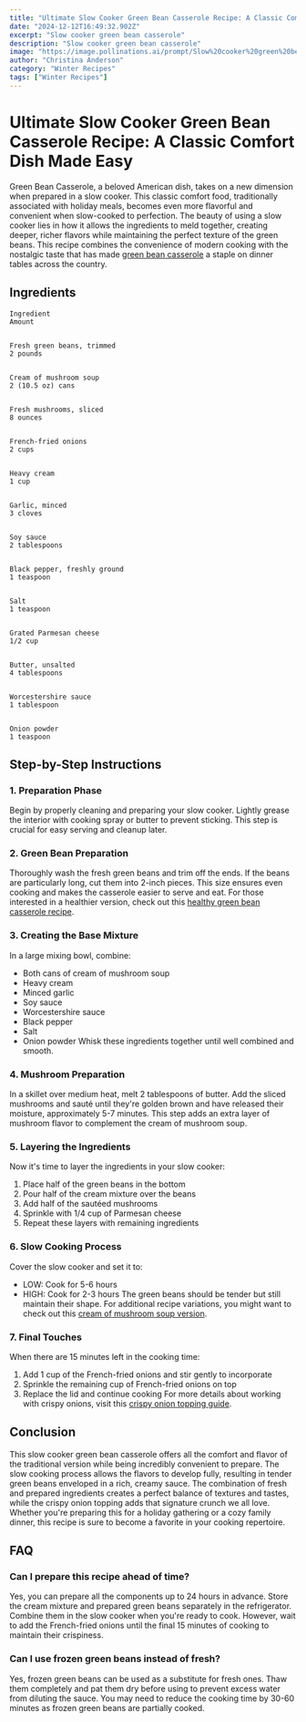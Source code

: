 ```yaml
---
title: "Ultimate Slow Cooker Green Bean Casserole Recipe: A Classic Comfort Dish Made Easy"
date: "2024-12-12T16:49:32.902Z"
excerpt: "Slow cooker green bean casserole"
description: "Slow cooker green bean casserole"
image: "https://image.pollinations.ai/prompt/Slow%20cooker%20green%20bean%20casserole%2C%20realistic%20photo%2C%20high%20quality%2C%204k?width=1024&height=1024&nologo=true"
author: "Christina Anderson"
category: "Winter Recipes"
tags: ["Winter Recipes"]
---
```


# Ultimate Slow Cooker Green Bean Casserole Recipe: A Classic Comfort Dish Made Easy


Green Bean Casserole, a beloved American dish, takes on a new dimension when prepared in a slow cooker. This classic comfort food, traditionally associated with holiday meals, becomes even more flavorful and convenient when slow-cooked to perfection. The beauty of using a slow cooker lies in how it allows the ingredients to meld together, creating deeper, richer flavors while maintaining the perfect texture of the green beans. This recipe combines the convenience of modern cooking with the nostalgic taste that has made [green bean casserole](https://healtystack.com/healthy-green-bean-casserole/) a staple on dinner tables across the country.



## Ingredients




    Ingredient
    Amount


    Fresh green beans, trimmed
    2 pounds


    Cream of mushroom soup
    2 (10.5 oz) cans


    Fresh mushrooms, sliced
    8 ounces


    French-fried onions
    2 cups


    Heavy cream
    1 cup


    Garlic, minced
    3 cloves


    Soy sauce
    2 tablespoons


    Black pepper, freshly ground
    1 teaspoon


    Salt
    1 teaspoon


    Grated Parmesan cheese
    1/2 cup


    Butter, unsalted
    4 tablespoons


    Worcestershire sauce
    1 tablespoon


    Onion powder
    1 teaspoon





## Step-by-Step Instructions


### 1. Preparation Phase

Begin by properly cleaning and preparing your slow cooker. Lightly grease the interior with cooking spray or butter to prevent sticking. This step is crucial for easy serving and cleanup later.



### 2. Green Bean Preparation

Thoroughly wash the fresh green beans and trim off the ends. If the beans are particularly long, cut them into 2-inch pieces. This size ensures even cooking and makes the casserole easier to serve and eat. For those interested in a healthier version, check out this [healthy green bean casserole recipe](https://healtystack.com/healthy-green-bean-casserole/).



### 3. Creating the Base Mixture

In a large mixing bowl, combine:
- Both cans of cream of mushroom soup
- Heavy cream
- Minced garlic
- Soy sauce
- Worcestershire sauce
- Black pepper
- Salt
- Onion powder
Whisk these ingredients together until well combined and smooth.

### 4. Mushroom Preparation

In a skillet over medium heat, melt 2 tablespoons of butter. Add the sliced mushrooms and sauté until they're golden brown and have released their moisture, approximately 5-7 minutes. This step adds an extra layer of mushroom flavor to complement the cream of mushroom soup.



### 5. Layering the Ingredients

Now it's time to layer the ingredients in your slow cooker:
1. Place half of the green beans in the bottom
2. Pour half of the cream mixture over the beans
3. Add half of the sautéed mushrooms
4. Sprinkle with 1/4 cup of Parmesan cheese
5. Repeat these layers with remaining ingredients

### 6. Slow Cooking Process

Cover the slow cooker and set it to:
- LOW: Cook for 5-6 hours
- HIGH: Cook for 2-3 hours
The green beans should be tender but still maintain their shape. For additional recipe variations, you might want to check out this [cream of mushroom soup version](https://healtystack.com/green-bean-casserole-with-cream-of-mushroom-soup/).

### 7. Final Touches

When there are 15 minutes left in the cooking time:
1. Add 1 cup of the French-fried onions and stir gently to incorporate
2. Sprinkle the remaining cup of French-fried onions on top
3. Replace the lid and continue cooking
For more details about working with crispy onions, visit this [crispy onion topping guide](https://healtystack.com/green-bean-casserole-with-crispy-onions/).

## Conclusion

This slow cooker green bean casserole offers all the comfort and flavor of the traditional version while being incredibly convenient to prepare. The slow cooking process allows the flavors to develop fully, resulting in tender green beans enveloped in a rich, creamy sauce. The combination of fresh and prepared ingredients creates a perfect balance of textures and tastes, while the crispy onion topping adds that signature crunch we all love. Whether you're preparing this for a holiday gathering or a cozy family dinner, this recipe is sure to become a favorite in your cooking repertoire.



## FAQ


### Can I prepare this recipe ahead of time?

Yes, you can prepare all the components up to 24 hours in advance. Store the cream mixture and prepared green beans separately in the refrigerator. Combine them in the slow cooker when you're ready to cook. However, wait to add the French-fried onions until the final 15 minutes of cooking to maintain their crispiness.



### Can I use frozen green beans instead of fresh?

Yes, frozen green beans can be used as a substitute for fresh ones. Thaw them completely and pat them dry before using to prevent excess water from diluting the sauce. You may need to reduce the cooking time by 30-60 minutes as frozen green beans are partially cooked.

